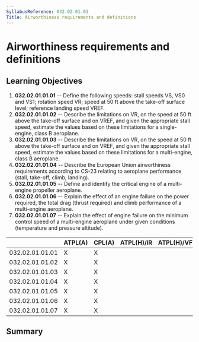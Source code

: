 ```yaml
---
SyllabusReference: 032.02.01.01
Title: Airworthiness requirements and definitions
---
```


# Airworthiness requirements and definitions

## Learning Objectives

1.  **032.02.01.01.01** -- Define the following speeds: stall speeds VS, VS0 and
    VS1; rotation speed VR; speed at 50 ft above the take-off surface level;
    reference landing speed VREF.
2.  **032.02.01.01.02** -- Describe the limitations on VR, on the speed at 50 ft
    above the take-off surface and on VREF, and given the appropriate stall
    speed, estimate the values based on these limitations for a single-engine,
    class B aeroplane.
3.  **032.02.01.01.03** -- Describe the limitations on VR, on the speed at 50 ft
    above the take-off surface and on VREF, and given the appropriate stall
    speed, estimate the values based on these limitations for a multi-engine,
    class B aeroplane.
4.  **032.02.01.01.04** -- Describe the European Union airworthiness requirements
    according to CS-23 relating to aeroplane performance (stall, take-off, climb,
    landing).
5.  **032.02.01.01.05** -- Define and identify the critical engine of a
    multi-engine propeller aeroplane.
6.  **032.02.01.01.06** -- Explain the effect of an engine failure on the power
    required, the total drag (thrust required) and climb performance of a
    multi-engine aeroplane.
7.  **032.02.01.01.07** -- Explain the effect of engine failure on the minimum
    control speed of a multi-engine aeroplane under given conditions (temperature
    and pressure altitude).

|                 | ATPL(A) | CPL(A) | ATPL(H)/IR | ATPL(H)/VFR | CPL(H) | IR  | CBIR(A) |
| --------------- | ------- | ------ | ---------- | ----------- | ------ | --- | ------- |
| 032.02.01.01.01 | X       | X      |            |             |        |     |         |
| 032.02.01.01.02 | X       | X      |            |             |        |     |         |
| 032.02.01.01.03 | X       | X      |            |             |        |     |         |
| 032.02.01.01.04 | X       | X      |            |             |        |     |         |
| 032.02.01.01.05 | X       | X      |            |             |        |     |         |
| 032.02.01.01.06 | X       | X      |            |             |        |     |         |
| 032.02.01.01.07 | X       | X      |            |             |        |     |         |

## Summary
